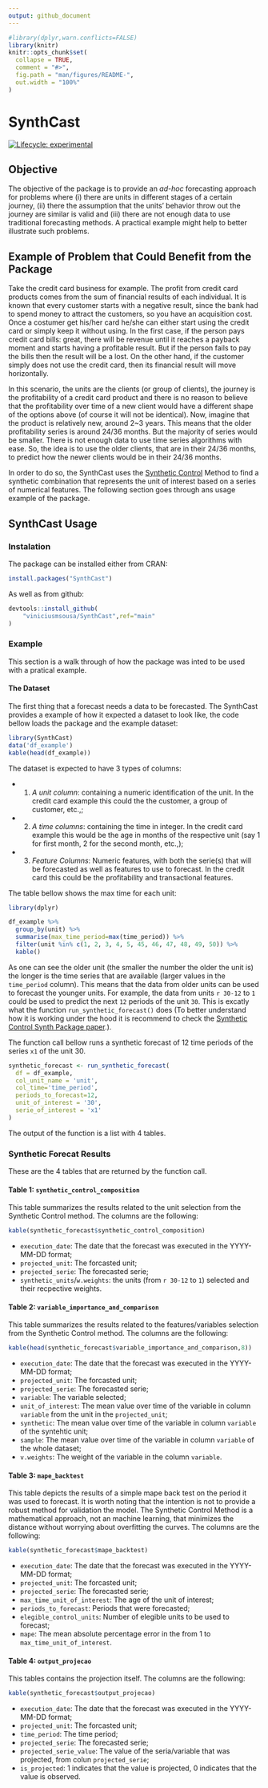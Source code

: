 ```yaml
---
output: github_document
---
```


<!-- README.md is generated from README.Rmd. Please edit that file -->

```r
#library(dplyr,warn.conflicts=FALSE)
library(knitr)
knitr::opts_chunk$set(
  collapse = TRUE,
  comment = "#>",
  fig.path = "man/figures/README-",
  out.width = "100%"
)
```

# SynthCast

<!-- badges: start -->

[![Lifecycle: experimental](https://img.shields.io/badge/lifecycle-experimental-orange.svg)](https://lifecycle.r-lib.org/articles/stages.html#experimental)

<!-- badges: end -->

## Objective

The objective of the package is to provide an *ad-hoc* forecasting approach for problems where (i) there are units in different stages of a certain journey, (ii) there the assumption that the units' behavior throw out the journey are similar is valid and (iii) there are not enough data to use traditional forecasting methods. A practical example might help to better illustrate such problems.

## Example of Problem that Could Benefit from the Package

Take the credit card business for example. The profit from credit card products comes from the sum of financial results of each individual. It is known that every customer starts with a negative result, since the bank had to spend money to attract the customers, so you have an acquisition cost. Once a costumer get his/her card he/she can either start using the credit card or simply keep it without using. In the first case, if the person pays credit card bills: great, there will be revenue until it reaches a payback moment and starts having a profitable result. But if the person fails to pay the bills then the result will be a lost. On the other hand, if the customer simply does not use the credit card, then its financial result will move horizontally.

In this scenario, the units are the clients (or group of clients), the journey is the profitability of a credit card product and there is no reason to believe that the profitability over time of a new client would have a different shape of the options above (of course it will not be identical). Now, imagine that the product is relatively new, around 2\~3 years. This means that the older profitability series is around 24/36 months. But the majority of series would be smaller. There is not enough data to use time series algorithms with ease. So, the idea is to use the older clients, that are in their 24/36 months, to predict how the newer clients would be in their 24/36 months.

In order to do so, the SynthCast uses the [Synthetic Control](https://www.jstatsoft.org/article/view/v042i13) Method to find a synthetic combination that represents the unit of interest based on a series of numerical features. The following section goes through ans usage example of the package.

## SynthCast Usage

### Instalation

The package can be installed either from CRAN:

```r
install.packages("SynthCast")
```

As well as from github:

```r
devtools::install_github(
    "viniciusmsousa/SynthCast",ref="main"
)
```

### Example

This section is a walk through of how the package was inted to be used with a pratical example.

#### The Dataset

The first thing that a forecast needs a data to be forecasted. The SynthCast provides a example of how it expected a dataset to look like, the code bellow loads the package and the example dataset:

```r
library(SynthCast)
data('df_example')
kable(head(df_example)) 
```

The dataset is expected to have 3 types of columns:

- 1) *A unit column*: containing a numeric identification of the unit. In the credit card example this could the the customer, a group of customer, etc.,;
- 2) *A time columns*: containing the time in integer. In the credit card example this would be the age in months of the respective unit (say 1 for first month, 2 for the second month, etc.,);
- 3) *Feature Columns*: Numeric features, with both the serie(s) that will be forecasted as well as features to use to forecast. In the credit card this could be the profitability and transactional features.

The table bellow shows the max time for each unit:
```r
library(dplyr)

df_example %>%
  group_by(unit) %>%
  summarise(max_time_period=max(time_period)) %>%
  filter(unit %in% c(1, 2, 3, 4, 5, 45, 46, 47, 48, 49, 50)) %>% 
  kable()
```
As one can see the older unit (the smaller the number the older the unit is) the longer is the time series that are available (larger values in the `time_period` column). This means that the data from older units can be used to forecast the younger units. For example, the data from units ``r 30-12`` to `1` could be used to predict the next `12` periods of the unit `30`. This is excatly what the function `run_synthetic_forecast()` does (To better understand how it is working under the hood it is recommend to check the [Synthetic Control Synth Package paper](https://www.jstatsoft.org/article/view/v042i13).).

The function call bellow runs a synthetic forecast of 12 time periods of the series `x1` of the unit 30.
```r
synthetic_forecast <- run_synthetic_forecast(
  df = df_example,
  col_unit_name = 'unit',
  col_time='time_period',
  periods_to_forecast=12,
  unit_of_interest = '30',
  serie_of_interest = 'x1'
)
```

The output of the function is a list with 4 tables.

### Synthetic Forecat Results

These are the 4 tables that are returned by the function call.

#### Table 1: `synthetic_control_composition`

This table summarizes the results related to the unit selection from the Synthetic Control method. The columns are the following:

```r
kable(synthetic_forecast$synthetic_control_composition)
```
 
- `execution_date`: The date that the forecast was executed in the YYYY-MM-DD format;
- `projected_unit`: The forcasted unit; 
- `projected_serie`: The forecasted serie;
- `synthetic_units`/`w.weights`: the units (from ``r 30-12`` to `1`) selected and their recpective weights.

#### Table 2: `variable_importance_and_comparison`

This table summarizes the results related to the features/variables selection from the Synthetic Control method. The columns are the following: 

```r
kable(head(synthetic_forecast$variable_importance_and_comparison,8))
```

- `execution_date`: The date that the forecast was executed in the YYYY-MM-DD format;
- `projected_unit`: The forcasted unit; 
- `projected_serie`: The forecasted serie;
- `variable`: The variable selected;
- `unit_of_interest`: The mean value over time of the variable in column `variable` from the unit in the `projected_unit`;
- `synthetic`: The mean value over time of the variable in column `variable` of the syntehtic unit;
- `sample`: The mean value over time of the variable in column `variable` of the whole dataset;
- `v.weights`: The weight of the variable in the column `variable`.

#### Table 3: `mape_backtest`

This table depicts the results of a simple mape back test on the period it was used to forecast. It is worth noting that the intention is not to provide a robust method for validation the model. The Synthetic Control Method is a mathematical approach, not an machine learning, that minimizes the distance without worrying about overfitting the curves. The columns are the following:

```r
kable(synthetic_forecast$mape_backtest)
```

- `execution_date`: The date that the forecast was executed in the YYYY-MM-DD format;
- `projected_unit`: The forcasted unit; 
- `projected_serie`: The forecasted serie;
- `max_time_unit_of_interest`: The age of the unit of interest;
- `periods_to_forecast`: Periods that were forecasted;
- `elegible_control_units`: Number of elegible units to be used to forecast;
- `mape`: The mean absolute percentage error in the from 1 to `max_time_unit_of_interest`.

#### Table 4: `output_projecao`

This tables contains the projection itself. The columns are the following:

```r
kable(synthetic_forecast$output_projecao)
```

- `execution_date`: The date that the forecast was executed in the YYYY-MM-DD format;
- `projected_unit`: The forcasted unit; 
- `time_period`: The time period;
- `projected_serie`: The forecasted serie;
- `projected_serie_value`: The value of the seria/variable that was projected, from colun `projected_serie`;
- `is_projected`: 1 indicates that the value is projected, 0 indicates that the value is observed.
